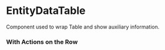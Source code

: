 
<Meta of={Story} />

# EntityDataTable

Component used to wrap Table and show auxiliary information.

<Canvas className="light" of={Story.Primary} />

### With Actions on the Row

<Canvas className="light" of={Story.WithRowActions} />

<Primary />
<Controls />
